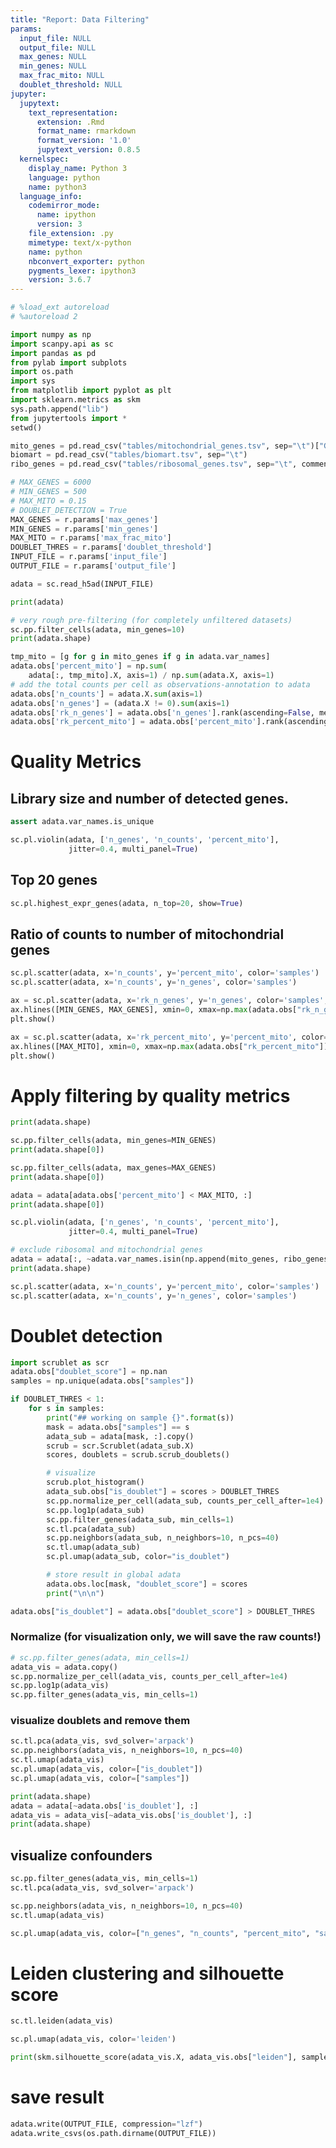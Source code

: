 ```yaml
---
title: "Report: Data Filtering"
params:
  input_file: NULL
  output_file: NULL
  max_genes: NULL
  min_genes: NULL
  max_frac_mito: NULL
  doublet_threshold: NULL
jupyter:
  jupytext:
    text_representation:
      extension: .Rmd
      format_name: rmarkdown
      format_version: '1.0'
      jupytext_version: 0.8.5
  kernelspec:
    display_name: Python 3
    language: python
    name: python3
  language_info:
    codemirror_mode:
      name: ipython
      version: 3
    file_extension: .py
    mimetype: text/x-python
    name: python
    nbconvert_exporter: python
    pygments_lexer: ipython3
    version: 3.6.7
---
```


```python
# %load_ext autoreload
# %autoreload 2

import numpy as np
import scanpy.api as sc
import pandas as pd
from pylab import subplots
import os.path
import sys
from matplotlib import pyplot as plt
import sklearn.metrics as skm
sys.path.append("lib")
from jupytertools import *
setwd()
```

```python
mito_genes = pd.read_csv("tables/mitochondrial_genes.tsv", sep="\t")["Gene name"].values
biomart = pd.read_csv("tables/biomart.tsv", sep="\t")
ribo_genes = pd.read_csv("tables/ribosomal_genes.tsv", sep="\t", comment="#")["Gene name"].values
```

```python
# MAX_GENES = 6000
# MIN_GENES = 500
# MAX_MITO = 0.15
# DOUBLET_DETECTION = True
MAX_GENES = r.params['max_genes']
MIN_GENES = r.params['min_genes']
MAX_MITO = r.params['max_frac_mito']
DOUBLET_THRES = r.params['doublet_threshold']
INPUT_FILE = r.params['input_file']
OUTPUT_FILE = r.params['output_file']
```

```python
adata = sc.read_h5ad(INPUT_FILE)
```

```python
print(adata)
```

```python
# very rough pre-filtering (for completely unfiltered datasets)
sc.pp.filter_cells(adata, min_genes=10)
print(adata.shape)
```

```python
tmp_mito = [g for g in mito_genes if g in adata.var_names]
adata.obs['percent_mito'] = np.sum(
    adata[:, tmp_mito].X, axis=1) / np.sum(adata.X, axis=1)
# add the total counts per cell as observations-annotation to adata
adata.obs['n_counts'] = adata.X.sum(axis=1)
adata.obs['n_genes'] = (adata.X != 0).sum(axis=1)
adata.obs['rk_n_genes'] = adata.obs['n_genes'].rank(ascending=False, method="first")
adata.obs['rk_percent_mito'] = adata.obs['percent_mito'].rank(ascending=True, method="first")
```

# Quality Metrics
## Library size and number of detected genes.

```python
assert adata.var_names.is_unique
```

```python
sc.pl.violin(adata, ['n_genes', 'n_counts', 'percent_mito'],
             jitter=0.4, multi_panel=True)

```

## Top 20 genes

```python
sc.pl.highest_expr_genes(adata, n_top=20, show=True)
```

## Ratio of counts to number of mitochondrial genes

```python
sc.pl.scatter(adata, x='n_counts', y='percent_mito', color='samples')
sc.pl.scatter(adata, x='n_counts', y='n_genes', color='samples')
```

```python
ax = sc.pl.scatter(adata, x='rk_n_genes', y='n_genes', color='samples', show=False, legend_loc="none")
ax.hlines([MIN_GENES, MAX_GENES], xmin=0, xmax=np.max(adata.obs["rk_n_genes"]))
plt.show()
```

```python
ax = sc.pl.scatter(adata, x='rk_percent_mito', y='percent_mito', color='samples', show=False, legend_loc="none")
ax.hlines([MAX_MITO], xmin=0, xmax=np.max(adata.obs["rk_percent_mito"]))
plt.show()
```


# Apply filtering by quality metrics

```python
print(adata.shape)
```

```python
sc.pp.filter_cells(adata, min_genes=MIN_GENES)
print(adata.shape[0])
```

```python
sc.pp.filter_cells(adata, max_genes=MAX_GENES)
print(adata.shape[0])
```

```python
adata = adata[adata.obs['percent_mito'] < MAX_MITO, :]
print(adata.shape[0])
```

```python
sc.pl.violin(adata, ['n_genes', 'n_counts', 'percent_mito'],
             jitter=0.4, multi_panel=True)

```

```python
# exclude ribosomal and mitochondrial genes
adata = adata[:, ~adata.var_names.isin(np.append(mito_genes, ribo_genes))]
print(adata.shape)
```

```python
sc.pl.scatter(adata, x='n_counts', y='percent_mito', color='samples')
sc.pl.scatter(adata, x='n_counts', y='n_genes', color='samples')
```


# Doublet detection

```python
import scrublet as scr
adata.obs["doublet_score"] = np.nan
samples = np.unique(adata.obs["samples"])
```

```python
if DOUBLET_THRES < 1: 
    for s in samples:
        print("## working on sample {}".format(s))
        mask = adata.obs["samples"] == s
        adata_sub = adata[mask, :].copy()
        scrub = scr.Scrublet(adata_sub.X)
        scores, doublets = scrub.scrub_doublets()

        # visualize
        scrub.plot_histogram()
        adata_sub.obs["is_doublet"] = scores > DOUBLET_THRES
        sc.pp.normalize_per_cell(adata_sub, counts_per_cell_after=1e4)
        sc.pp.log1p(adata_sub)
        sc.pp.filter_genes(adata_sub, min_cells=1)
        sc.tl.pca(adata_sub)
        sc.pp.neighbors(adata_sub, n_neighbors=10, n_pcs=40)
        sc.tl.umap(adata_sub)
        sc.pl.umap(adata_sub, color="is_doublet")

        # store result in global adata
        adata.obs.loc[mask, "doublet_score"] = scores
        print("\n\n")
```

```python
adata.obs["is_doublet"] = adata.obs["doublet_score"] > DOUBLET_THRES
```

### Normalize (for visualization only, we will save the raw counts!)

```python
# sc.pp.filter_genes(adata, min_cells=1)
adata_vis = adata.copy()
sc.pp.normalize_per_cell(adata_vis, counts_per_cell_after=1e4)
sc.pp.log1p(adata_vis)
sc.pp.filter_genes(adata_vis, min_cells=1)
```

### visualize doublets and remove them

```python
sc.tl.pca(adata_vis, svd_solver='arpack')
sc.pp.neighbors(adata_vis, n_neighbors=10, n_pcs=40)
sc.tl.umap(adata_vis)
sc.pl.umap(adata_vis, color=["is_doublet"])
sc.pl.umap(adata_vis, color=["samples"])
```

```python
print(adata.shape)
adata = adata[~adata.obs['is_doublet'], :]
adata_vis = adata_vis[~adata_vis.obs['is_doublet'], :]
print(adata.shape)
```

## visualize confounders

```python
sc.pp.filter_genes(adata_vis, min_cells=1)
sc.tl.pca(adata_vis, svd_solver='arpack')
```

```python
sc.pp.neighbors(adata_vis, n_neighbors=10, n_pcs=40)
sc.tl.umap(adata_vis)
```

```python
sc.pl.umap(adata_vis, color=["n_genes", "n_counts", "percent_mito", "samples", "patient", "origin"], ncols=2)
```

# Leiden clustering and silhouette score

```python
sc.tl.leiden(adata_vis)
```

```python
sc.pl.umap(adata_vis, color='leiden')
```

```python
print(skm.silhouette_score(adata_vis.X, adata_vis.obs["leiden"], sample_size=2000))
```

# save result
```python
adata.write(OUTPUT_FILE, compression="lzf")
adata.write_csvs(os.path.dirname(OUTPUT_FILE))
```
